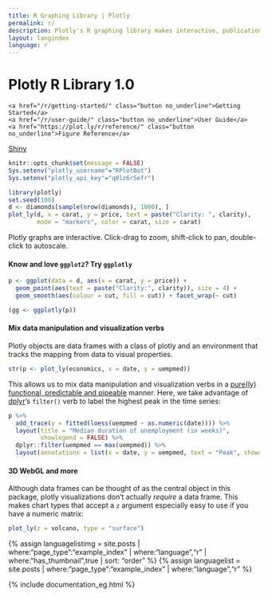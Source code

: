 ```yaml
---
title: R Graphing Library | Plotly
permalink: r/
description: Plotly's R graphing library makes interactive, publication-quality graphs online. Examples of how to make line plots, scatter plots, area charts, bar charts, error bars, box plots, histograms, heatmaps, subplots, multiple-axes, polar charts and bubble charts.
layout: langindex
language: r
---
```


<h1 class="centered">Plotly R Library 1.0</h1>
<div class="row centered btnrow">
	<a href="/r/getting-started/" class="button no_underline">Getting Started</a>
	<a href="/r/user-guide/" class="button no_underline">User Guide</a>
	<a href="https://plot.ly/r/reference/" class="button no_underline">Figure Reference</a>
  <a href="https://plot.ly/r/shiny-tutorial/" class="button no_underline">Shiny</a>
</div>


```r
knitr::opts_chunk$set(message = FALSE)
Sys.setenv("plotly_username"="RPlotBot")
Sys.setenv("plotly_api_key"="q0lz6r5efr")
```

```r
library(plotly)
set.seed(100)
d <- diamonds[sample(nrow(diamonds), 1000), ]
plot_ly(d, x = carat, y = price, text = paste("Clarity: ", clarity),
        mode = "markers", color = carat, size = carat)

```
Plotly graphs are interactive. Click-drag to zoom, shift-click to pan, double-click to autoscale.


#### Know and love `ggplot2`? Try `ggplotly`

```r
p <- ggplot(data = d, aes(x = carat, y = price)) +
  geom_point(aes(text = paste("Clarity:", clarity)), size = 4) +
  geom_smooth(aes(colour = cut, fill = cut)) + facet_wrap(~ cut)

(gg <- ggplotly(p))
```


#### Mix data manipulation and visualization verbs

Plotly objects are data frames with a class of plotly and an environment that tracks the mapping from data to visual properties.

```r
str(p <- plot_ly(economics, x = date, y = uempmed))
```

This allows us to mix data manipulation and visualization verbs in a [pure(ly) functional, predictable and pipeable](https://dl.dropboxusercontent.com/u/41902/pipe-dsls.pdf) manner. Here, we take advantage of [dplyr](http://cran.r-project.org/web/packages/dplyr/index.html)'s `filter()` verb to label the highest peak in the time series:

```r
p %>%
  add_trace(y = fitted(loess(uempmed ~ as.numeric(date)))) %>%
  layout(title = "Median duration of unemployment (in weeks)",
         showlegend = FALSE) %>%
  dplyr::filter(uempmed == max(uempmed)) %>%
  layout(annotations = list(x = date, y = uempmed, text = "Peak", showarrow = T))
```

#### 3D WebGL and more

Although data frames can be thought of as the central object in this package, plotly visualizations don't actually _require_ a data frame. This makes chart types that accept a `z` argument especially easy to use if you have a numeric matrix:

```r
plot_ly(z = volcano, type = "surface")
```

{% assign languagelistimg = site.posts | where:"page_type":"example_index" | where:"language","r"  | where:"has_thumbnail",true | sort: "order"  %}
{% assign languagelist = site.posts | where:"page_type":"example_index" | where:"language","r" %}

{% include documentation_eg.html %}
